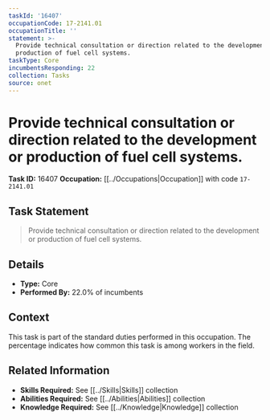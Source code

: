 ```yaml
---
taskId: '16407'
occupationCode: 17-2141.01
occupationTitle: ''
statement: >-
  Provide technical consultation or direction related to the development or
  production of fuel cell systems.
taskType: Core
incumbentsResponding: 22
collection: Tasks
source: onet
---
```

# Provide technical consultation or direction related to the development or production of fuel cell systems.

**Task ID:** 16407
**Occupation:** [[../Occupations|Occupation]] with code `17-2141.01`

## Task Statement

> Provide technical consultation or direction related to the development or production of fuel cell systems.

## Details

- **Type:** Core
- **Performed By:** 22.0% of incumbents

## Context

This task is part of the standard duties performed in this occupation. The percentage indicates how common this task is among workers in the field.

## Related Information

- **Skills Required:** See [[../Skills|Skills]] collection
- **Abilities Required:** See [[../Abilities|Abilities]] collection
- **Knowledge Required:** See [[../Knowledge|Knowledge]] collection
